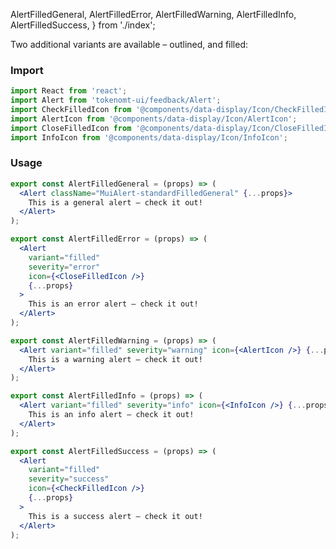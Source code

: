   AlertFilledGeneral,
  AlertFilledError,
  AlertFilledWarning,
  AlertFilledInfo,
  AlertFilledSuccess,
} from './index';

<Title>Alert Variants</Title>
<Subtitle>
  Two additional variants are available – outlined, and filled:
</Subtitle>

### Import

```jsx
import React from 'react';
import Alert from 'tokenomt-ui/feedback/Alert';
import CheckFilledIcon from '@components/data-display/Icon/CheckFilledIcon';
import AlertIcon from '@components/data-display/Icon/AlertIcon';
import CloseFilledIcon from '@components/data-display/Icon/CloseFilledIcon';
import InfoIcon from '@components/data-display/Icon/InfoIcon';
```

### Usage

<AlertFilledGeneral />

```jsx
export const AlertFilledGeneral = (props) => (
  <Alert className="MuiAlert-standardFilledGeneral" {...props}>
    This is a general alert — check it out!
  </Alert>
);
```

<AlertFilledError />

```jsx
export const AlertFilledError = (props) => (
  <Alert
    variant="filled"
    severity="error"
    icon={<CloseFilledIcon />}
    {...props}
  >
    This is an error alert — check it out!
  </Alert>
);
```

<AlertFilledWarning />

```jsx
export const AlertFilledWarning = (props) => (
  <Alert variant="filled" severity="warning" icon={<AlertIcon />} {...props}>
    This is a warning alert — check it out!
  </Alert>
);
```

<AlertFilledInfo />

```jsx
export const AlertFilledInfo = (props) => (
  <Alert variant="filled" severity="info" icon={<InfoIcon />} {...props}>
    This is an info alert — check it out!
  </Alert>
);
```

<AlertFilledSuccess />

```jsx
export const AlertFilledSuccess = (props) => (
  <Alert
    variant="filled"
    severity="success"
    icon={<CheckFilledIcon />}
    {...props}
  >
    This is a success alert — check it out!
  </Alert>
);
```
